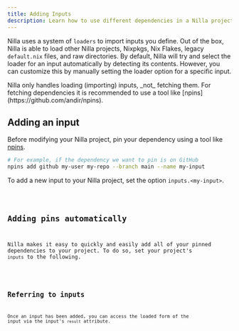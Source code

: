 ```yaml
---
title: Adding Inputs
description: Learn how to use different dependencies in a Nilla project.
---
```




Nilla uses a system of `loaders` to import inputs you define. Out of the box, Nilla is able
to load other Nilla projects, Nixpkgs, Nix Flakes, legacy `default.nix` files, and raw directories.
By default, Nilla will try and select the loader for an input automatically by detecting its
contents. However, you can customize this by manually setting the loader option for a specific
input.

<Aside type="caution">
	Nilla only handles loading (importing) inputs, _not_ fetching them. For
	fetching dependencies it is recommended to use a tool like
	[npins](https://github.com/andir/npins).
</Aside>

## Adding an input

Before modifying your Nilla project, pin your dependency using a tool like [npins](https://github.com/andir/npins).

```bash
# For example, if the dependency we want to pin is on GitHub
npins add github my-user my-repo --branch main --name my-input
```

To add a new input to your Nilla project, set the option `inputs.<my-input>`.

<Code lang="nix" code={add0Code} title="nilla.nix" />

## Adding pins automatically

Nilla makes it easy to quickly and easily add all of your pinned dependencies to your project.
To do so, set your project's `inputs` to the following.

<Code lang="nix" code={add1Code} title="nilla.nix" />

## Referring to inputs

Once an input has been added, you can access the loaded form of the input via the input's `result`
attribute.

<Code lang="nix" code={add2Code} title="nilla.nix" />
